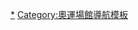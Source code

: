 {{Navbox
| name  = 夏季奧林匹克運動會主體育場
| title = [[夏季奥林匹克运动会]][[奥林匹克体育场|主體育場]]
| state = {{{state|autocollapse}}}
| listclass = hlist
| list1 =
* [[帕那辛納克體育場|雅典 1896]]
* [[文森体育场|巴黎 1900]]
* {{Link-en|弗朗西斯体育场|Francis Field (St. Louis)|聖路易斯 1904}}
* [[白城體育場|倫敦 1908]]
* [[斯德哥爾摩奧林匹克體育場|斯德哥爾摩 1912]]
* {{Link-en|安特卫普奥林匹克体育场|Olympisch Stadion (Antwerp)|安特衛普 1920}}
* [[伊夫·杜·馬努瓦奧林匹克體育場|巴黎 1924]]
* [[阿姆斯特丹奧林匹克體育場|阿姆斯特丹 1928]]
* [[洛杉磯紀念體育場|洛杉磯 1932]]
* [[柏林奧林匹克體育場|柏林 1936]]
* [[温布利球场 (1923年)|倫敦 1948]]
* [[赫爾辛基奧林匹克體育場|赫爾辛基 1952]]
* [[墨爾本板球場|墨爾本 1956]]
* [[羅馬奧林匹克體育場|羅馬 1960]]
* [[國立霞丘陸上競技場|東京 1964]]
* {{Link-en|大学奥林匹克体育场|Estadio Olímpico Universitario|墨西哥城 1968}}
* [[慕尼黑奥林匹克体育场|慕尼黑 1972]]
* [[蒙特婁奧林匹克體育場|蒙特利爾 1976]]
* [[卢日尼基体育场|莫斯科 1980]]
* [[洛杉磯紀念體育場|洛杉磯 1984]]
* [[首爾奧林匹克主競技場|漢城 1988]]
* [[蒙特惠克奧林匹克體育場|巴塞隆拿 1992]]
* [[奧林匹克百週年體育場|亞特蘭大 1996]]
* [[澳大利亞體育場|悉尼 2000]]
* [[雅典奥林匹克体育场|雅典 2004]]
* [[国家体育场 (北京)|北京 2008]]
* [[伦敦体育场|倫敦 2012]]
* [[馬拉簡拿運動場|里約熱內盧 2016]]
* [[國立競技場|東京 2020]]
* ''[[法蘭西體育場|巴黎 2024]]''
* ''洛杉矶 2028（[[洛杉磯紀念體育場]]/[[SoFi體育場]]）''
* ''[[加巴球場|布里斯本 2032]]
}}<noinclude>
{{noteTA
|G1=地名
}}
{{collapsible option}}
[[Category:奧林匹克體育場|*]]
[[Category:奧運場館導航模板]]
</noinclude>